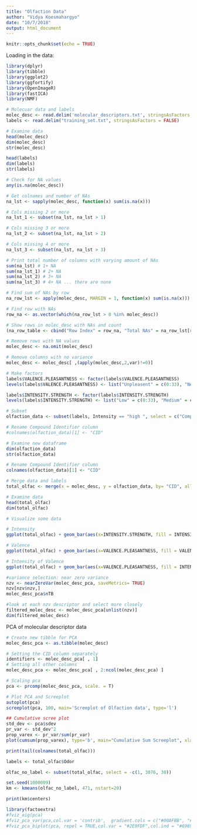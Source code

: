 ```yaml
---
title: "Olfaction Data"
author: "Vidya Koesmahargyo"
date: "10/7/2018"
output: html_document
---
```


```r
knitr::opts_chunk$set(echo = TRUE)
```


Loading in the data:
```r
library(dplyr)
library(tibble)
library(ggplot2)
library(ggfortify)
library(OpenImageR)
library(fastICA)
library(NMF)

```

```r

# Molecuar data and labels
molec_desc <- read.delim('molecular_descriptors.txt', stringsAsFactors = FALSE)
labels <- read.delim("training_set.txt", stringsAsFactors = FALSE)

# Examine data
head(molec_desc)
dim(molec_desc)
str(molec_desc)

head(labels)
dim(labels)
str(labels)

```

```r

# Check for NA values
any(is.na(molec_desc))

# Get colnames and number of NAs
na_lst <- sapply(molec_desc, function(x) sum(is.na(x)))

# Cols missing 2 or more
na_lst_1 <- subset(na_lst, na_lst > 1)

# Cols missing 3 or more
na_lst_2 <- subset(na_lst, na_lst > 2)

# Cols missing 4 or more
na_lst_3 <- subset(na_lst, na_lst > 3)

# Print total number of columns with varying amount of NAs
sum(na_lst) # 1+ NA
sum(na_lst_1) # 2+ NA
sum(na_lst_2) # 3+ NA
sum(na_lst_3) # 4+ NA ... there are none

# Find sum of NAs by row
na_row_lst <- apply(molec_desc, MARGIN = 1, function(x) sum(is.na(x)))

# Find row with NAs
row_na <- as.vector(which(na_row_lst > 0 %in% molec_desc))

# Show rows in molec_desc with NAs and count
(na_row_table <- cbind("Row Index" = row_na, "Total NAs" = na_row_lst[row_na]))
```



```r

# Remove rows with NA values
molec_desc <- na.omit(molec_desc)

# Remove columns with no variance
molec_desc <- molec_desc[ ,(apply(molec_desc,2,var)!=0)]

```


```r

# Make factors
labels$VALENCE.PLEASANTNESS <- factor(labels$VALENCE.PLEASANTNESS)
levels(labels$VALENCE.PLEASANTNESS) <- list("Unpleasent" = c(0:33), "Neutral" = c(34:66), "Pleasant" = c(67:100))

labels$INTENSITY.STRENGTH <- factor(labels$INTENSITY.STRENGTH)
levels(labels$INTENSITY.STRENGTH) <- list("Low" = c(0:33), "Medium" = c(34:66), "High" = c(67:100))

# Subset
olfaction_data <- subset(labels, Intensity == "high ", select = c("Compound.Identifier", "Odor", "VALENCE.PLEASANTNESS", "INTENSITY.STRENGTH"))

# Rename Compound Identifier column
#colnames(olfaction_data)[1] <- "CID"

# Examine new dataframe
dim(olfaction_data)
str(olfaction_data)

```


```r

# Rename Compound Identifier column
colnames(olfaction_data)[1] <- "CID"

# Merge data and labels
total_olfac <- merge(x = molec_desc, y = olfaction_data, by= "CID", all.y = TRUE)

# Examine data
head(total_olfac)
dim(total_olfac)


```


```r

# Visualize some data

# Intensity
ggplot(total_olfac) + geom_bar(aes(x=INTENSITY.STRENGTH, fill = INTENSITY.STRENGTH)) + ggtitle("Distribution of Perceived Odor Intensity") + xlab("Odor Intensity")

# Valence
ggplot(total_olfac) + geom_bar(aes(x=VALENCE.PLEASANTNESS, fill = VALENCE.PLEASANTNESS)) + ggtitle("Distribution of Odor Pleasantness") + xlab("Odor Pleasantness")

# Intensity of Valence
ggplot(total_olfac) + geom_bar(aes(x=VALENCE.PLEASANTNESS, fill = INTENSITY.STRENGTH)) + ggtitle("Perceived Intensity of Odor Pleasantness") + xlab("Odor Pleasantness")

```

```r

#variance selection: near zero variance
nzv <- nearZeroVar(molec_desc_pca, saveMetrics= TRUE)
nzv[nzv$nzv,]
molec_desc_pca$nTB

#look at each nzv descriptor and select more closely
filtered_molec_desc <- molec_desc_pca[unlist(nzv)]
dim(filtered_molec_desc)
```


PCA of molecular descriptor data
```r

# Create new tibble for PCA
molec_desc_pca <- as.tibble(molec_desc)

# Setting the CID column separately
identifiers <- molec_desc_pca[ , 1]
# Setting all other columns
molec_desc_pca <- molec_desc_pca[ , 2:ncol(molec_desc_pca) ] 

# Scaling pca
pca <- prcomp(molec_desc_pca, scale. = T) 

# Plot PCA and Screeplot
autoplot(pca)
screeplot(pca, 100, main='Screeplot of Olfaction data', type='l')

## Cumulative scree plot
std_dev <- pca$sdev
pr_var <- std_dev^2
prop_varex <- pr_var/sum(pr_var)
plot(cumsum(prop_varex), type='b', main="Cumulative Sum Screeplot", xlab='Principle Component', ylab='Total Variance Proportion')

```


```r
print(tail(colnames(total_olfac)))
```

```r
labels <- total_olfac$Odor

olfac_no_label <- subset(total_olfac, select = -c(1, 3076, 30))

set.seed(1000009)
km <- kmeans(olfac_no_label, 471, nstart=20)

print(km$centers)

```


```r
library(factoextra)
#fviz_eig(pca)
#fviz_pca_var(pca,col.var = 'contrib',  gradient.cols = c("#00AFBB", "#E7B800", "#FC4E07"),repel=TRUE)
#fviz_pca_biplot(pca, repel = TRUE,col.var = "#2E9FDF",col.ind = "#696969")
```

